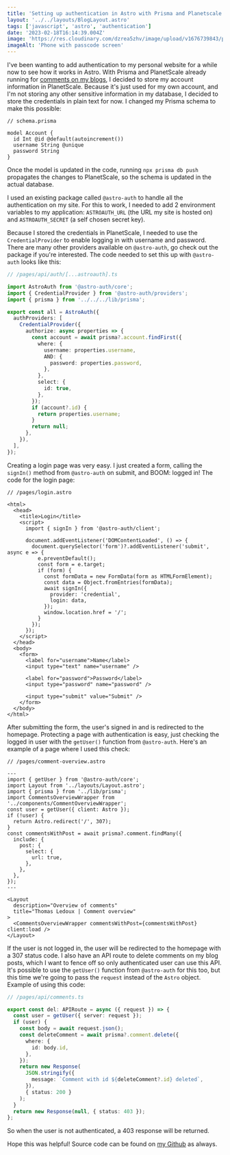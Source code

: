```yaml
---
title: 'Setting up authentication in Astro with Prisma and Planetscale'
layout: '../../layouts/BlogLayout.astro'
tags: ['javascript', 'astro', 'authentication']
date: '2023-02-18T16:14:39.004Z'
image: 'https://res.cloudinary.com/dzrea5zhv/image/upload/v1676739843/photo-1504203700686-f21e703e5f1c_b1vx0u.jpg'
imageAlt: 'Phone with passcode screen'
---
```


I've been wanting to add authentication to my personal website for a while now to see how it works in Astro.
With Prisma and PlanetScale already running for [comments on my blogs](https://www.thomasledoux.be/blog/adding-comments-prisma-planetscale-astro-vercel-edge), I decided to store my account information in PlanetScale.
Because it's just used for my own account, and I'm not storing any other sensitive information in my database, I decided to store the credentials in plain text for now.
I changed my Prisma schema to make this possible:

```prisma
// schema.prisma

model Account {
  id Int @id @default(autoincrement())
  username String @unique
  password String
}
```

Once the model is updated in the code, running `npx prisma db push` propagates the changes to PlanetScale, so the schema is updated in the actual database.

I used an existing package called `@astro-auth` to handle all the authentication on my site.
For this to work, I needed to add 2 environment variables to my application: `ASTROAUTH_URL` (the URL my site is hosted on) and `ASTROAUTH_SECRET` (a self chosen secret key).

Because I stored the credentials in PlanetScale, I needed to use the `CredentialProvider` to enable logging in with username and password.
There are many other providers available on `@astro-auth`, go check out the package if you're interested.
The code needed to set this up with `@astro-auth` looks like this:

```typescript
// /pages/api/auth/[...astroauth].ts

import AstroAuth from '@astro-auth/core';
import { CredentialProvider } from '@astro-auth/providers';
import { prisma } from '../../../lib/prisma';

export const all = AstroAuth({
  authProviders: [
    CredentialProvider({
      authorize: async properties => {
        const account = await prisma?.account.findFirst({
          where: {
            username: properties.username,
            AND: {
              password: properties.password,
            },
          },
          select: {
            id: true,
          },
        });
        if (account?.id) {
          return properties.username;
        }
        return null;
      },
    }),
  ],
});
```

Creating a login page was very easy.
I just created a form, calling the `signIn()` method from `@astro-auth` on submit, and BOOM: logged in!
The code for the login page:

```astro
// /pages/login.astro

<html>
  <head>
    <title>Login</title>
    <script>
      import { signIn } from '@astro-auth/client';

      document.addEventListener('DOMContentLoaded', () => {
        document.querySelector('form')?.addEventListener('submit', async e => {
          e.preventDefault();
          const form = e.target;
          if (form) {
            const formData = new FormData(form as HTMLFormElement);
            const data = Object.fromEntries(formData);
            await signIn({
              provider: 'credential',
              login: data,
            });
            window.location.href = '/';
          }
        });
      });
    </script>
  </head>
  <body>
    <form>
      <label for="username">Name</label>
      <input type="text" name="username" />

      <label for="password">Password</label>
      <input type="password" name="password" />

      <input type="submit" value="Submit" />
    </form>
  </body>
</html>
```

After submitting the form, the user's signed in and is redirected to the homepage.
Protecting a page with authentication is easy, just checking the logged in user with the `getUser()` function from `@astro-auth`.
Here's an example of a page where I used this check:

```astro
// /pages/comment-overview.astro

---
import { getUser } from '@astro-auth/core';
import Layout from '../layouts/Layout.astro';
import { prisma } from '../lib/prisma';
import CommentsOverviewWrapper from '../components/CommentOverviewWrapper';
const user = getUser({ client: Astro });
if (!user) {
  return Astro.redirect('/', 307);
}
const commentsWithPost = await prisma?.comment.findMany({
  include: {
    post: {
      select: {
        url: true,
      },
    },
  },
});
---

<Layout
  description="Overview of comments"
  title="Thomas Ledoux | Comment overview"
>
  <CommentsOverviewWrapper commentsWithPost={commentsWithPost} client:load />
</Layout>
```

If the user is not logged in, the user will be redirected to the homepage with a 307 status code.
I also have an API route to delete comments on my blog posts, which I want to fence off so only authenticated user can use this API.
It's possible to use the `getUser()` function from `@astro-auth` for this too, but this time we're going to pass the `request` instead of the `Astro` object.
Example of using this code:

```typescript
// /pages/api/comments.ts

export const del: APIRoute = async ({ request }) => {
  const user = getUser({ server: request });
  if (user) {
    const body = await request.json();
    const deleteComment = await prisma?.comment.delete({
      where: {
        id: body.id,
      },
    });
    return new Response(
      JSON.stringify({
        message: `Comment with id ${deleteComment?.id} deleted`,
      }),
      { status: 200 }
    );
  }
  return new Response(null, { status: 403 });
};
```

So when the user is not authenticated, a 403 response will be returned.

Hope this was helpful!
Source code can be found on [my Github](https://github.com/thomasledoux1/website-thomas-astro/tree/feature/auth-netlify) as always.
